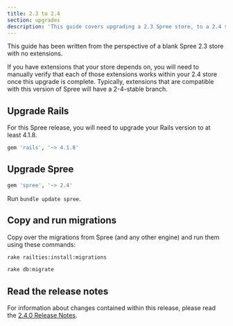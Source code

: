 ```yaml
---
title: 2.3 to 2.4
section: upgrades
description: 'This guide covers upgrading a 2.3 Spree store, to a 2.4 store.'
---
```


This guide has been written from the perspective of a blank Spree 2.3 store with no extensions.

If you have extensions that your store depends on, you will need to manually verify that each of those extensions works within your 2.4 store once this upgrade is complete. Typically, extensions that are compatible with this version of Spree will have a 2-4-stable branch.

## Upgrade Rails

For this Spree release, you will need to upgrade your Rails version to at least 4.1.8.

```ruby
gem 'rails', '~> 4.1.8'
```

## Upgrade Spree

```ruby
gem 'spree', '~> 2.4'
```

Run `bundle update spree`.

## Copy and run migrations

Copy over the migrations from Spree (and any other engine) and run them using
these commands:

```bash
rake railties:install:migrations
```

```bash
rake db:migrate
```

## Read the release notes

For information about changes contained within this release, please read the [2.4.0 Release Notes](https://github.com/spree/spree/releases/tag/v2.4.0).

